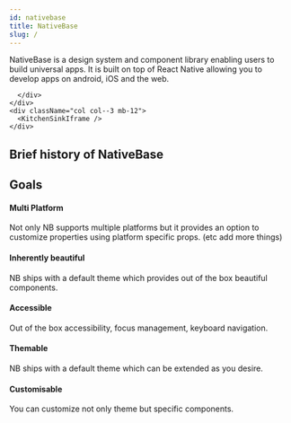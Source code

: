 ```yaml
---
id: nativebase
title: NativeBase
slug: /
---
```



<div className="tailwind">
  <div className="row">
    <div className="col col--9 mb-12">
      <p className="text-xl">
        NativeBase is a design system and component library enabling users to
        build universal apps. It is built on top of React Native allowing you to
        develop apps on android, iOS and the web.
      </p>
      <div className="mt-8 pl-2">
        <div className="row mb-2">
          <TileLink
            title="Installation Guide"
            url="/installation"
            description="Refer installation guide to setup NativeBase in your React Native
              project"
            className="bg-cyan-600"
          />
          <TileLink
            title="Playground"
            url="https://snack.expo.io/@nishanbende/example"
            description="Try out NativeBase in expo's snackplayer"
            className="bg-teal-600"
          />
        </div>
        <div className="row">
          <TileLink
            title="Theming"
            url="/default-theme"
            description="Checkout the theming guide to create your own design system"
            className="bg-pink-600"
          />
          <TileLink
            title="Recipes"
            url="/recipes/login"
            description="Checkout commonly used recipes in an appliation"
            className="bg-indigo-600"
          />
        </div>
        
      </div>
    </div>
    <div className="col col--3 mb-12">
      <KitchenSinkIframe />
    </div>
  </div>
  <h2 className="text-3xl mb-12">Brief history of NativeBase</h2>
  <div className="mt-4 ml-4">
    <NBHistory />
  </div>
<h2 className="text-3xl mt-12">Goals</h2>
<div className="mt-8">
  <h4 className="text-xl">Multi Platform</h4>
  <div>
    Not only NB supports multiple platforms but it provides an option to
    customize properties using platform specific props. (etc add more things)
  </div>
</div>

<div className="mt-8">
  <h4 className="text-xl">Inherently beautiful</h4>
  <div>
    NB ships with a default theme which provides out of the box beautiful
    components.
  </div>
</div>

<div className="mt-8">
  <h4 className="text-xl">Accessible
</h4>
  <div>
    Out of the box accessibility, focus management, keyboard 
navigation.

  </div>
</div>

<div className="mt-8">
  <h4 className="text-xl">Themable

</h4>
  <div>
   NB ships with a default theme which can be extended as 
you desire.

  </div>
</div>

<div className="mt-8">
  <h4 className="text-xl">Customisable

</h4>
  <div>
  You can customize not only theme but specific components.

  </div>
</div>

</div>
